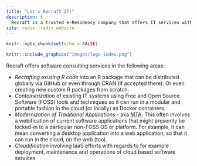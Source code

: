 ```yaml
---
title: "Let's Recraft IT!"
description: |
  Recraft is a trusted e-Residency company that offers IT services within development and operations of software. The company can be hired to help out with reconstructing, rearchitecting or restructuring an existing system.
site: radix::radix_website
---
```


```r
knitr::opts_chunk$set(echo = FALSE)

```


```r

knitr::include_graphics("images/logo-index.png")
```

Recraft offers software consulting services in the following areas: 

- _*Recrafting existing R code*_ into an R package that can be distributed globally via GitHub or even through CRAN (if accepted there). Or even creating new custom R packages from scratch.
- _*Containerization*_ of existing IT systems using Free and Open Source Software (FOSS) tools and techniques so it can run in a modular and portable fashion in the cloud (or locally) as Docker containers.
- _*Modernization of Traditional Applications*_ - aka [MTA](https://goto.docker.com/MTAkit.html). This often involves a webification of current software applications that might presently be locked-in to a particular non-FOSS OS or platform. For example, it can mean converting a desktop application into a web application, so that it can run in the cloud, on the web (too).
- _*Cloudification*_ involving IaaS efforts with regards to for example deployment, maintenance and operations of cloud based software services 
